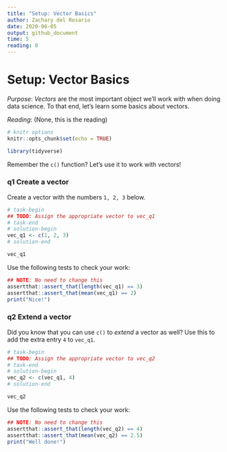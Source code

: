 ```yaml
---
title: "Setup: Vector Basics"
author: Zachary del Rosario
date: 2020-06-05
output: github_document
time: 5
reading: 0
---
```


# Setup: Vector Basics

*Purpose*: *Vectors* are the most important object we'll work with when doing
data science. To that end, let's learn some basics about vectors.

*Reading*: (None, this is the reading)

```r
# knitr options
knitr::opts_chunk$set(echo = TRUE)
```

```r
library(tidyverse)
```

Remember the `c()` function? Let's use it to work with vectors!

### __q1__ Create a vector

Create a vector with the numbers `1, 2, 3` below.

```r
# task-begin
## TODO: Assign the appropriate vector to vec_q1
# task-end
# solution-begin
vec_q1 <- c(1, 2, 3)
# solution-end

vec_q1
```

Use the following tests to check your work:

```r
## NOTE: No need to change this
assertthat::assert_that(length(vec_q1) == 3)
assertthat::assert_that(mean(vec_q1) == 2)
print("Nice!")
```

### __q2__ Extend a vector

Did you know that you can use `c()` to *extend* a vector as well? Use this to add the extra entry `4` to `vec_q1`.

```r
# task-begin
## TODO: Assign the appropriate vector to vec_q2
# task-end
# solution-begin
vec_q2 <- c(vec_q1, 4)
# solution-end

vec_q2
```

Use the following tests to check your work:

```r
## NOTE: No need to change this
assertthat::assert_that(length(vec_q2) == 4)
assertthat::assert_that(mean(vec_q2) == 2.5)
print("Well done!")
```

<!-- include-exit-ticket -->

